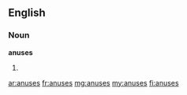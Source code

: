 ==English==

===Noun===
'''anuses'''

# {{plural of|anus}}

[[ar:anuses]]
[[fr:anuses]]
[[mg:anuses]]
[[my:anuses]]
[[fi:anuses]]